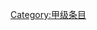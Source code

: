 {{catmore1|[[Wikipedia:木工专题|Wikipedia:木工专题]]}}
{{Articles by Quality| topic=木工|project=木工|format=TOC}}
{{Wikipedia category}}
{{emptycat}}

[[Category:甲级条目|Category:甲级条目]]